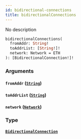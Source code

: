 ```yaml
---
id: bidirectional-connections
title: bidirectionalConnections
---
```


No description

```graphql
bidirectionalConnections(
  fromAddr: String!
  toAddrList: [String!]!
  network: Network = ETH
): [BidirectionalConnection!]!
```

### Arguments

#### `fromAddr` ([`String`](/V1/cyberconnect-api/reference/scalars/string))

#### `toAddrList` ([`String`](/V1/cyberconnect-api/reference/scalars/string))

#### `network` ([`Network`](/cyberconnect-api/reference/enums/network))

### Type

#### [`BidirectionalConnection`](/cyberconnect-api/reference/objects/bidirectional-connection)
